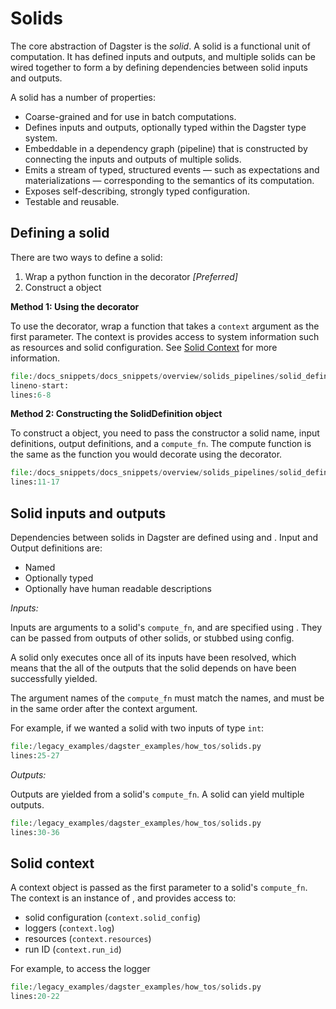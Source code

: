 
<DynamicMetaTags title="Solids | Dagster" />

# Solids

The core abstraction of Dagster is the _solid_. A solid is a functional unit of computation. It has defined inputs and
outputs, and multiple solids can be wired together to form a <PyObject module="dagster" object="PipelineDefinition" displayText="Pipeline" /> by
defining dependencies between solid inputs and outputs.

A solid has a number of properties:

- Coarse-grained and for use in batch computations.
- Defines inputs and outputs, optionally typed within the Dagster type system.
- Embeddable in a dependency graph (pipeline) that is constructed by connecting the inputs and outputs of
  multiple solids.
- Emits a stream of typed, structured events &mdash; such as expectations and materializations &mdash;
  corresponding to the semantics of its computation.
- Exposes self-describing, strongly typed configuration.
- Testable and reusable.

## Defining a solid

There are two ways to define a solid:

1.  Wrap a python function in the <PyObject module="dagster" object="solid" displayText="@solid" /> decorator
    _\[Preferred\]_
2.  Construct a <PyObject module="dagster" object="SolidDefinition"/> object

**Method 1: Using the decorator**

To use the <PyObject module="dagster" object="solid" displayText="@solid" /> decorator,
wrap a function that takes a `context` argument as the first
parameter. The context is provides access to system information such as
resources and solid configuration. See [Solid Context](#solid-context) for more information.

```python literalinclude caption=solids.py
file:/docs_snippets/docs_snippets/overview/solids_pipelines/solid_definition.py
lineno-start:
lines:6-8
```

**Method 2: Constructing the SolidDefinition object**

To construct a <PyObject module="dagster" object="SolidDefinition"/> object,
you need to pass the constructor a solid name,
input definitions, output definitions, and a `compute_fn`. The compute
function is the same as the function you would decorate using the <PyObject module="dagster" object="solid" displayText="@solid" /> decorator.

```python literalinclude caption=solids.py
file:/docs_snippets/docs_snippets/overview/solids_pipelines/solid_definition.py
lines:11-17
```

## Solid inputs and outputs

Dependencies between solids in Dagster are defined using <PyObject module="dagster" object="InputDefinition" displayText="InputDefinitions" /> and <PyObject module="dagster" object="OutputDefinition" displayText="OutputDefinitions" />.
Input and Output definitions are:

- Named
- Optionally typed
- Optionally have human readable descriptions

_Inputs:_

Inputs are arguments to a solid's `compute_fn`, and are specified using <PyObject module="dagster" object="InputDefinition" displayText="InputDefinitionss" />.
They can be passed from outputs of other solids, or stubbed using config.

A solid only executes once all of its inputs have been resolved, which
means that the all of the outputs that the solid depends on have been
successfully yielded.

The argument names of the `compute_fn` must match the <PyObject module="dagster" object="InputDefinition" displayText="InputDefinitionss" /> names,
and must be in the same order after the context argument.

For example, if we wanted a solid with two inputs of type `int`:

```python literalinclude caption=solids.py
file:/legacy_examples/dagster_examples/how_tos/solids.py
lines:25-27
```

_Outputs:_

Outputs are yielded from a solid's `compute_fn`. A solid can yield
multiple outputs.

```python literalinclude caption=solids.py
file:/legacy_examples/dagster_examples/how_tos/solids.py
lines:30-36
```

## Solid context

A context object is passed as the first parameter to a solid's
`compute_fn`. The context is an instance of <PyObject module="dagster" object="SystemComputeExecutionContext" />,
and provides access to:

- solid configuration (`context.solid_config`)
- loggers (`context.log`)
- resources (`context.resources`)
- run ID (`context.run_id`)

For example, to access the logger

```python literalinclude caption=solids.py
file:/legacy_examples/dagster_examples/how_tos/solids.py
lines:20-22
```
